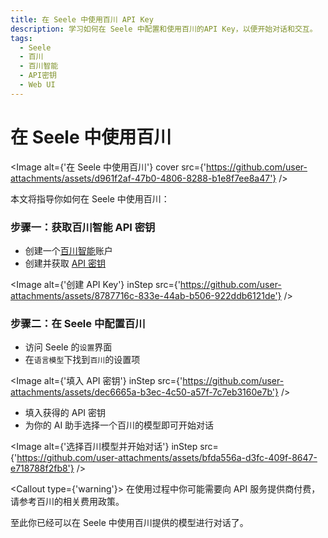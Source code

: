 ```yaml
---
title: 在 Seele 中使用百川 API Key
description: 学习如何在 Seele 中配置和使用百川的API Key，以便开始对话和交互。
tags:
  - Seele
  - 百川
  - 百川智能
  - API密钥
  - Web UI
---
```


# 在 Seele 中使用百川

<Image
  alt={'在 Seele 中使用百川'}
  cover
  src={'https://github.com/user-attachments/assets/d961f2af-47b0-4806-8288-b1e8f7ee8a47'}
/>

本文将指导你如何在 Seele 中使用百川：

<Steps>

### 步骤一：获取百川智能 API 密钥

- 创建一个[百川智能](https://platform.baichuan-ai.com/homePage)账户
- 创建并获取 [API 密钥](https://platform.baichuan-ai.com/console/apikey)

<Image
  alt={'创建 API Key'}
  inStep
  src={'https://github.com/user-attachments/assets/8787716c-833e-44ab-b506-922ddb6121de'}
/>

### 步骤二：在 Seele 中配置百川

- 访问 Seele 的`设置`界面
- 在`语言模型`下找到`百川`的设置项

<Image
  alt={'填入 API 密钥'}
  inStep
  src={'https://github.com/user-attachments/assets/dec6665a-b3ec-4c50-a57f-7c7eb3160e7b'}
/>

- 填入获得的 API 密钥
- 为你的 AI 助手选择一个百川的模型即可开始对话

<Image
  alt={'选择百川模型并开始对话'}
  inStep
  src={'https://github.com/user-attachments/assets/bfda556a-d3fc-409f-8647-e718788f2fb8'}
/>

<Callout type={'warning'}>
  在使用过程中你可能需要向 API 服务提供商付费，请参考百川的相关费用政策。
</Callout>

</Steps>

至此你已经可以在 Seele 中使用百川提供的模型进行对话了。
